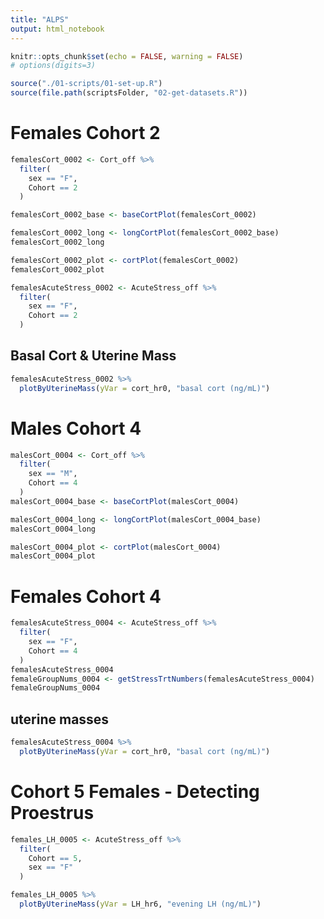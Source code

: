 ```yaml
---
title: "ALPS"
output: html_notebook
---
```


```r
knitr::opts_chunk$set(echo = FALSE, warning = FALSE)
# options(digits=3)
```

```r
source("./01-scripts/01-set-up.R")
source(file.path(scriptsFolder, "02-get-datasets.R"))
```

# Females Cohort 2
```r
femalesCort_0002 <- Cort_off %>%
  filter(
    sex == "F",
    Cohort == 2
  )

femalesCort_0002_base <- baseCortPlot(femalesCort_0002)

femalesCort_0002_long <- longCortPlot(femalesCort_0002_base)
femalesCort_0002_long

femalesCort_0002_plot <- cortPlot(femalesCort_0002)
femalesCort_0002_plot

femalesAcuteStress_0002 <- AcuteStress_off %>%
  filter(
    sex == "F",
    Cohort == 2
  )
```

## Basal Cort & Uterine Mass
```r
femalesAcuteStress_0002 %>%
  plotByUterineMass(yVar = cort_hr0, "basal cort (ng/mL)")
```

# Males Cohort 4
```r
malesCort_0004 <- Cort_off %>%
  filter(
    sex == "M",
    Cohort == 4
  )
malesCort_0004_base <- baseCortPlot(malesCort_0004)

malesCort_0004_long <- longCortPlot(malesCort_0004_base)
malesCort_0004_long

malesCort_0004_plot <- cortPlot(malesCort_0004)
malesCort_0004_plot
```
# Females Cohort 4
```r
femalesAcuteStress_0004 <- AcuteStress_off %>%
  filter(
    sex == "F",
    Cohort == 4
  )
femalesAcuteStress_0004
femaleGroupNums_0004 <- getStressTrtNumbers(femalesAcuteStress_0004)
femaleGroupNums_0004


```

## uterine masses
```r
femalesAcuteStress_0004 %>%
  plotByUterineMass(yVar = cort_hr0, "basal cort (ng/mL)")
```

# Cohort 5 Females - Detecting Proestrus
```r
females_LH_0005 <- AcuteStress_off %>%
  filter(
    Cohort == 5,
    sex == "F"
  )

females_LH_0005 %>%
  plotByUterineMass(yVar = LH_hr6, "evening LH (ng/mL)")
```

